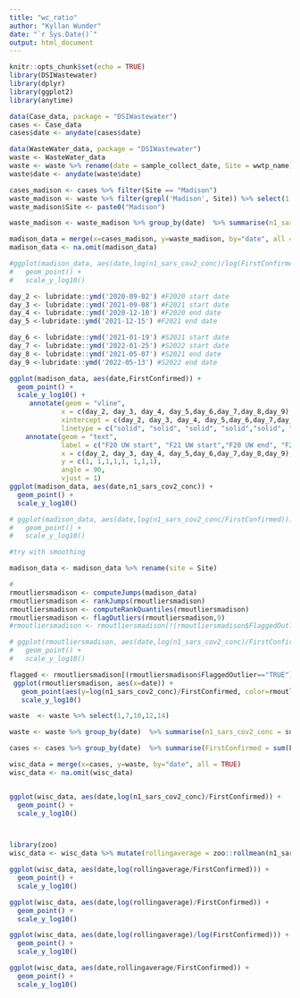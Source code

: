 ```yaml
---
title: "wc_ratio"
author: "Kyllan Wunder"
date: "`r Sys.Date()`"
output: html_document
---
```


```r
knitr::opts_chunk$set(echo = TRUE)
library(DSIWastewater)
library(dplyr)
library(ggplot2)
library(anytime)
```


```r
data(Case_data, package = "DSIWastewater")
cases <- Case_data
cases$date <- anydate(cases$date)

data(WasteWater_data, package = "DSIWastewater")
waste <- WasteWater_data
waste <- waste %>% rename(date = sample_collect_date, Site = wwtp_name)
waste$date <- anydate(waste$date)

cases_madison <- cases %>% filter(Site == "Madison")
waste_madison <- waste %>% filter(grepl('Madison', Site)) %>% select(1,7,10,12,14) 
waste_madison$Site <- paste0("Madison")

waste_madison <- waste_madison %>% group_by(date)  %>% summarise(n1_sars_cov2_conc = sum(n1_sars_cov2_conc), n2_sars_cov2_conc = sum(n2_sars_cov2_conc), ppmov_conc = sum(ppmov_conc))

```




```r

madison_data = merge(x=cases_madison, y=waste_madison, by="date", all = TRUE)
madison_data <- na.omit(madison_data)

#ggplot(madison_data, aes(date,log(n1_sars_cov2_conc)/log(FirstConfirmed))) +
#   geom_point() +
#   scale_y_log10()

day_2 <- lubridate::ymd('2020-09-02') #F2020 start date
day_3 <- lubridate::ymd('2021-09-08') #F2021 start date
day_4 <- lubridate::ymd('2020-12-10') #F2020 end date
day_5 <-lubridate::ymd('2021-12-15') #F2021 end date

day_6 <- lubridate::ymd('2021-01-19') #S2021 start date
day_7 <- lubridate::ymd('2022-01-25') #S2022 start date
day_8 <- lubridate::ymd('2021-05-07') #S2021 end date
day_9 <-lubridate::ymd('2022-05-13') #S2022 end date

ggplot(madison_data, aes(date,FirstConfirmed)) +
  geom_point() +
  scale_y_log10() +
     annotate(geom = "vline",
             x = c(day_2, day_3, day_4, day_5,day_6,day_7,day_8,day_9),
             xintercept = c(day_2, day_3, day_4, day_5,day_6,day_7,day_8,day_9),
             linetype = c("solid", "solid", "solid", "solid","solid", "solid", "solid", "solid")) +
    annotate(geom = "text",
             label = c("F20 UW start", "F21 UW start","F20 UW end", "F21 UW end","S21 UW start", "S22 UW start", "S21 UW end", "S22 UW end"),
             x = c(day_2, day_3, day_4, day_5,day_6,day_7,day_8,day_9),
             y = c(1, 1,1,1,1, 1,1,1),
             angle = 90, 
             vjust = 1) 
ggplot(madison_data, aes(date,n1_sars_cov2_conc)) +
  geom_point() +
  scale_y_log10() 

# ggplot(madison_data, aes(date,log(n1_sars_cov2_conc/FirstConfirmed))) +
#   geom_point() +
#   scale_y_log10()

#try with smoothing

```

```r
madison_data <- madison_data %>% rename(site = Site)
```

```r
#
rmoutliersmadison <- computeJumps(madison_data)
rmoutliersmadison <- rankJumps(rmoutliersmadison)
rmoutliersmadison <- computeRankQuantiles(rmoutliersmadison)
rmoutliersmadison <- flagOutliers(rmoutliersmadison,9)
#rmoutliersmadison <- rmoutliersmadison[!(rmoutliersmadison$FlaggedOutlier=="TRUE"),]

# ggplot(rmoutliersmadison, aes(date,log(n1_sars_cov2_conc)/FirstConfirmed)) +
#   geom_point() +
#   scale_y_log10()

flagged <- rmoutliersmadison[(rmoutliersmadison$FlaggedOutlier=="TRUE"),]
 ggplot(rmoutliersmadison, aes(x=date)) +
   geom_point(aes(y=log(n1_sars_cov2_conc)/FirstConfirmed, color=rmoutliersmadison$FlaggedOutlier)) +
   scale_y_log10()
```


```r

waste  <- waste %>% select(1,7,10,12,14) 
```

```r
waste <- waste %>% group_by(date)  %>% summarise(n1_sars_cov2_conc = sum(n1_sars_cov2_conc), n2_sars_cov2_conc = sum(n2_sars_cov2_conc), ppmov_conc = sum(ppmov_conc))

cases <- cases %>% group_by(date)  %>% summarise(FirstConfirmed = sum(FirstConfirmed))

wisc_data = merge(x=cases, y=waste, by="date", all = TRUE)
wisc_data <- na.omit(wisc_data)


ggplot(wisc_data, aes(date,log(n1_sars_cov2_conc)/FirstConfirmed)) +
  geom_point() + 
  scale_y_log10()




```




```r
library(zoo)
wisc_data <- wisc_data %>% mutate(rollingaverage = zoo::rollmean(n1_sars_cov2_conc, k = 7, fill = NA))

ggplot(wisc_data, aes(date,log(rollingaverage/FirstConfirmed))) +
  geom_point() + 
  scale_y_log10()

ggplot(wisc_data, aes(date,log(rollingaverage)/FirstConfirmed)) +
  geom_point() + 
  scale_y_log10()

ggplot(wisc_data, aes(date,log(rollingaverage)/log(FirstConfirmed))) +
  geom_point() + 
  scale_y_log10()

ggplot(wisc_data, aes(date,rollingaverage/FirstConfirmed)) +
  geom_point() + 
  scale_y_log10()
```

